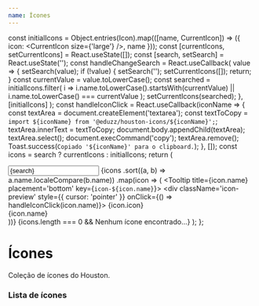 ```yaml
---
name: Ícones
---
```




  const initialIcons = Object.entries(Icon).map(([name, CurrentIcon]) => ({
    icon: <CurrentIcon size={'large'} />,
    name
  }));
  const [currentIcons, setCurrentIcons] = React.useState([]);
  const [search, setSearch] = React.useState('');
  const handleChangeSearch = React.useCallback(
    value => {
      setSearch(value);
      if (!value) {
        setSearch('');
        setCurrentIcons([]);
        return;
      }
      const currentValue = value.toLowerCase();
      const searched = initialIcons.filter(
        i => i.name.toLowerCase().startsWith(currentValue) || i.name.toLowerCase() === currentValue
      );
      setCurrentIcons(searched);
    },
    [initialIcons]
  );
  const handleIconClick = React.useCallback(iconName => {
    const textArea = document.createElement('textarea');
    const textToCopy = `import ${iconName} from '@eduzz/houston-icons/${iconName}';`;
    textArea.innerText = textToCopy;
    document.body.appendChild(textArea);
    textArea.select();
    document.execCommand('copy');
    textArea.remove();
    Toast.success(`Copiado '${iconName}' para o clipboard.`);
  }, []);
  const icons = search ? currentIcons : initialIcons;
  return (
    <ThemeProvider disableToast disabledFontBase disableCssBaseline>
      <div className='list-icons'>
        <Input value={search} onChange={handleChangeSearch} placeholder='Busque por ícones' />
        {icons
          .sort((a, b) => a.name.localeCompare(b.name))
          .map(icon => (
            <Tooltip title={icon.name} placement='bottom' key={`icon-${icon.name}`}>
              <div className='icon-preview' style={{ cursor: 'pointer' }} onClick={() => handleIconClick(icon.name)}>
                {icon.icon}
                <div className='name'>{icon.name}</div>
              </div>
            </Tooltip>
          ))}
        {icons.length === 0 && <Typography>Nenhum ícone encontrado...</Typography>}
      </div>
    </ThemeProvider>
  );
};

# Ícones

Coleção de ícones do Houston.

### Lista de ícones

<Example />
